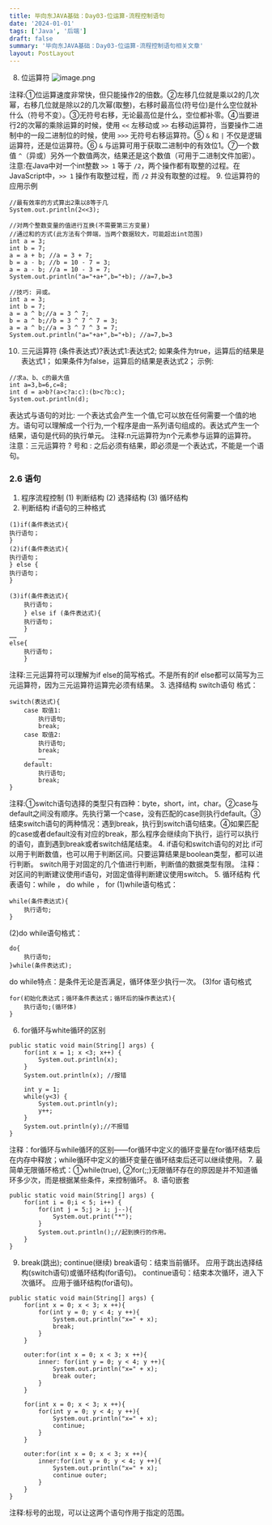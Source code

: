 ```yaml
---
title: 毕向东JAVA基础：Day03-位运算-流程控制语句
date: '2024-01-01'
tags: ['Java', '后端']
draft: false
summary: '毕向东JAVA基础：Day03-位运算-流程控制语句相关文章'
layout: PostLayout
---
```


8. 位运算符
![image.png](https://upload-images.jianshu.io/upload_images/4989175-324e393de492c870.png?imageMogr2/auto-orient/strip%7CimageView2/2/w/1240)

注释:①位运算速度非常快，但只能操作2的倍数。②左移几位就是乘以2的几次幂，右移几位就是除以2的几次幂(取整)，右移时最高位(符号位)是什么空位就补什么（符号不变）。③无符号右移，无论最高位是什么，空位都补零。④当要进行2的次幂的乘除运算的时候，使用 `<<` 左移动或 `>>` 右移动运算符，当要操作二进制中的一段二进制位的时候，使用 `>>>` 无符号右移运算符。⑤ `&` 和 `|` 不仅是逻辑运算符，还是位运算符。⑥ `&` 与运算可用于获取二进制中的有效位1。⑦一个数值 `^`（异或）另外一个数值两次，结果还是这个数值（可用于二进制文件加密）。
注意:在Java中对一个int整数 `>> 1` 等于 `/2`，两个操作都有取整的过程。在JavaScript中，`>> 1` 操作有取整过程，而 `/2` 并没有取整的过程。
9. 位运算符的应用示例
```
//最有效率的方式算出2乘以8等于几
System.out.println(2<<3);

//对两个整数变量的值进行互换(不需要第三方变量)
//通过和的方式(此方法有个弊端，当两个数据较大，可能超出int范围)
int a = 3;
int b = 7;
a = a + b; //a = 3 + 7;
b = a - b; //b = 10 - 7 = 3;
a = a - b; //a = 10 - 3 = 7;
System.out.println("a="+a+",b="+b); //a=7,b=3

//技巧: 异或。
int a = 3;
int b = 7;
a = a ^ b;//a = 3 ^ 7;
b = a ^ b;//b = 3 ^ 7 ^ 7 = 3;
a = a ^ b;//a = 3 ^ 7 ^ 3 = 7;
System.out.println("a="+a+",b="+b); //a=7,b=3
```
10. 三元运算符 
(条件表达式)?表达式1:表达式2;
如果条件为true，运算后的结果是表达式1；
如果条件为false，运算后的结果是表达式2；
示例:
```
//求a、b、c的最大值
int a=3,b=6,c=8;
int d = a>b?(a>c?a:c):(b>c?b:c);
System.out.println(d);
```
表达式与语句的对比: 一个表达式会产生一个值,它可以放在任何需要一个值的地方。语句可以理解成一个行为,一个程序是由一系列语句组成的。表达式产生一个结果，语句是代码的执行单元。
注释:n元运算符为n个元素参与运算的运算符。
注意：三元运算符 ? 号和 : 之后必须有结果，即必须是一个表达式，不能是一个语句。
### 2.6 语句
1. 程序流程控制
(1) 判断结构 
(2) 选择结构
(3) 循环结构
2. 判断结构
if语句的三种格式
```
(1)if(条件表达式){
执行语句；
}
(2)if(条件表达式){
执行语句；
} else {
执行语句；
}
```
```
(3)if(条件表达式){
	执行语句；
	} else if (条件表达式){
	执行语句；
	}
……
else{
	执行语句；
	}
```
注释:三元运算符可以理解为if else的简写格式。不是所有的if else都可以简写为三元运算符，因为三元运算符运算完必须有结果。
3. 选择结构
switch语句
格式：
```
switch(表达式){
	case 取值1:
		执行语句;
		break;
	case 取值2:
		执行语句;
		break;
		……
	default:
		执行语句;
		break;
}
```
注释:①switch语句选择的类型只有四种：byte，short，int，char。②case与default之间没有顺序。先执行第一个case，没有匹配的case则执行default。③结束switch语句的两种情况：遇到break，执行到switch语句结束。④如果匹配的case或者default没有对应的break，那么程序会继续向下执行，运行可以执行的语句，直到遇到break或者switch结尾结束。
4. if语句和switch语句的对比
if可以用于判断数值，也可以用于判断区间。只要运算结果是boolean类型，都可以进行判断。
switch用于对固定的几个值进行判断，判断值的数据类型有限。
注释：对区间的判断建议使用if语句，对固定值得判断建议使用switch。
5. 循环结构 
代表语句：while ， do while ， for
(1)while语句格式：
```
while(条件表达式){
	执行语句;
}
```
(2)do while语句格式：
```
do{
	执行语句;
}while(条件表达式);
```
do while特点：是条件无论是否满足，循环体至少执行一次。
(3)for 语句格式
```
for(初始化表达式；循环条件表达式；循环后的操作表达式){
	执行语句;(循环体)
}
```
6. for循环与white循环的区别
```
public static void main(String[] args) {
    for(int x = 1; x <3; x++) {
        System.out.println(x);
    }
    System.out.println(x); //报错

    int y = 1;
    while(y<3) {
        System.out.println(y);
        y++;
    }
    System.out.println(y);//不报错
}
```
注释：for循环与while循环的区别——for循环中定义的循环变量在for循环结束后在内存中释放；while循环中定义的循环变量在循环结束后还可以继续使用。
7. 最简单无限循环格式：①while(true),  ②for(;;)无限循环存在的原因是并不知道循环多少次，而是根据某些条件，来控制循环。 
8. 语句嵌套
```
public static void main(String[] args) {
    for(int i = 0;i < 5; i++) {
        for(int j = 5;j > i; j--){
            System.out.print("*");
        }
        System.out.println();//起到换行的作用。
    }
}
```
9. break(跳出);  continue(继续)
break语句：结束当前循环。
应用于跳出选择结构(switch语句)或循环结构(for语句)。
continue语句：结束本次循环，进入下次循环。
应用于循环结构(for语句)。
```
public static void main(String[] args) {
    for(int x = 0; x < 3; x ++){
        for(int y = 0; y < 4; y ++){
            System.out.println("x=" + x);
            break;
        }
    }

    outer:for(int x = 0; x < 3; x ++){
        inner: for(int y = 0; y < 4; y ++){
            System.out.println("x=" + x);
            break outer;
        }
    }

    for(int x = 0; x < 3; x ++){
        for(int y = 0; y < 4; y ++){
            System.out.println("x=" + x);
            continue;
        }
    }

    outer:for(int x = 0; x < 3; x ++){
        inner:for(int y = 0; y < 4; y ++){
            System.out.println("x=" + x);
            continue outer;
        }
    }
}
```
注释:标号的出现，可以让这两个语句作用于指定的范围。
